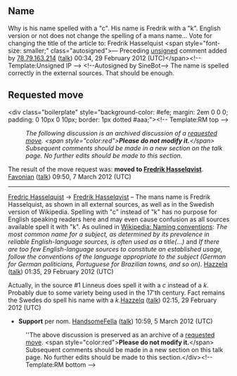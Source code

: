 <article id="10608686" title=Talk:Fredrik Hasselqvist>
	<talkpage id="10608686" title="Talk:Fredrik Hasselqvist">
{{WikiProjectBannerShell|1=
{{WikiProject Biography
|living=no
|class=Start
|s&amp;a-work-group=yes
|listas=Hasselquist, Fredrik
}}
{{WikiProject Palestine|class=start|importance=low}}
{{WikiProject Sweden|class=start|importance=low}}
}}



== Name ==

Why is his name spelled with a &quot;c&quot;. His name is Fredrik with a &quot;k&quot;. English version or not does not change the spelling of a mans name...
Vote for changing the title of the article to: Fredrik Hasselquist  &lt;span style=&quot;font-size: smaller;&quot; class=&quot;autosigned&quot;&gt;— Preceding [[Wikipedia:Signatures|unsigned]] comment added by [[Special:Contributions/78.79.163.214|78.79.163.214]] ([[User talk:78.79.163.214|talk]]) 00:34, 29 February 2012 (UTC)&lt;/span&gt;&lt;!-- Template:Unsigned IP --&gt; &lt;!--Autosigned by SineBot--&gt;
The name is spelled correctly in the external sources. That should be enough.

== Requested move ==
&lt;div class=&quot;boilerplate&quot; style=&quot;background-color: #efe; margin: 2em 0 0 0; padding: 0 10px 0 10px; border: 1px dotted #aaa;&quot;&gt;&lt;!-- Template:RM top --&gt;
:''The following discussion is an archived discussion of a [[WP:RM|requested move]]. &lt;span style=&quot;color:red&quot;&gt;'''Please do not modify it.'''&lt;/span&gt; Subsequent comments should be made in a new section on the talk page. No further edits should be made to this section. ''

The result of the move request was: '''moved to [[Fredrik Hasselqvist]]'''. [[User:Favonian|Favonian]] ([[User talk:Favonian|talk]]) 09:50, 7 March 2012 (UTC)

----

[[Fredric Hasselquist]] → [[Fredrik Hasselqvist]] – The mans name is Fredrik Hasselquist, as shown in all external sources, as well as in the Swedish version of Wikipedia. Spelling with &quot;c&quot; instead of &quot;k&quot; has no purpose for English speaking readers here and may even cause confusion as all sources available spell it with &quot;k&quot;.  As oulined in [[Wikipedia:Naming conventions|Wikipedia: Naming conventions]]: ''The most common name for a subject, as determined by its prevalence in reliable English-language sources, is often used as a title(...)'' and ''If there are too few English-language sources to constitute an established usage, follow the conventions of the language appropriate to the subject (German for German politicians, Portuguese for Brazilian towns, and so on)''. [[User:Hazzelq|Hazzelq]] ([[User talk:Hazzelq|talk]]) 01:35, 29 February 2012 (UTC)

Actually, in the source #1 Linneus does spell it with a ''c'' instead of a ''k''. Probably due to some variety being used in the 17'th century. Fact remains the Swedes do spell his name with a ''k''.[[User:Hazzelq|Hazzelq]] ([[User talk:Hazzelq|talk]]) 02:15, 29 February 2012 (UTC)
*'''Support''' per nom. [[User:HandsomeFella|HandsomeFella]] ([[User talk:HandsomeFella|talk]]) 10:59, 5 March 2012 (UTC)
:''The above discussion is preserved as an archive of a [[WP:RM|requested move]].  &lt;span style=&quot;color:red&quot;&gt;'''Please do not modify it.'''&lt;/span&gt; Subsequent comments should be made in a new section on this talk page. No further edits should be made to this section.&lt;/div&gt;&lt;!-- Template:RM bottom --&gt;
	</talkpage>
</article>